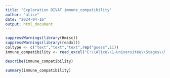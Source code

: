 ---
title: "Exploration DIVAT immune_compatibility"
author: "alice"
date: "2024-04-16"
output: html_document
---

```{r}
suppressWarnings(library(Hmisc))
suppressWarnings(library(readxl))
coltype <- c("text","text","text",rep("guess",11))
immune_compatibility <- read_excel("C:\\Alice\\1-Universitée\\Stages\\M1-centrale\\DATAS\\ALICE_DATAS\\ALL_VARIABLES_KiTGENIE2024.xlsx", sheet = "immune_compatibility",na = "NA",col_types = coltype)
```

```{r}
describe(immune_compatibility)
```
```{r}
summary(immune_compatibility)
```

